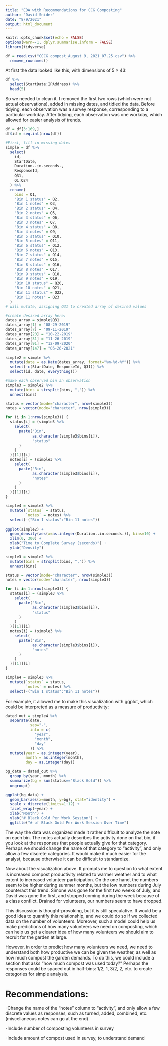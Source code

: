 ```yaml
---
title: "EDA with Recommendations for CCG Composting"
author: "David Snider"
date: "8/9/2021"
output: html_document
---
```


```r
knitr::opts_chunk$set(echo = FALSE)
options(warn=-1, dplyr.summarise.inform = FALSE)
library(tidyverse)

df = read.csv("CCCG compost_August 9, 2021_07.25.csv") %>%
  remove_rownames()
```

At first the data looked like this, with dimensions of 5 $\times$ 43:

```r
df %>%
  select(StartDate:IPAddress) %>%
  head(5)
```

So we needed to clean it. I removed the first two rows (which were not actual observations), added in missing dates, and tidied the data. Before tidying, each observation was a survey response, corresponding to a particular workday. After tidying, each observation was one workday, which allowed for easier analysis of trends. 

```r
df = df[3:169,]
df$id = seq.int(nrow(df))

#First, fill in missing dates
simple = df %>%
  select(
    id,
    StartDate, 
    Duration..in.seconds.,
    ResponseId,
    Q31,
    Q1:Q24
  ) %>%
  rename(
    bins = Q1,
    "Bin 1 status" = Q2,
    "Bin 1 notes" = Q3,
    "Bin 2 status" = Q4,
    "Bin 2 notes" = Q5,
    "Bin 3 status" = Q6,
    "Bin 3 notes" = Q7,
    "Bin 4 status" = Q8,
    "Bin 4 notes" = Q9,
    "Bin 5 status" = Q10,
    "Bin 5 notes" = Q11,
    "Bin 6 status" = Q12,
    "Bin 6 notes" = Q13,
    "Bin 7 status" = Q14,
    "Bin 7 notes" = Q15,
    "Bin 8 status" = Q16,
    "Bin 8 notes" = Q17,
    "Bin 9 status" = Q18,
    "Bin 9 notes" = Q19,
    "Bin 10 status" = Q20,
    "Bin 10 notes" = Q21,
    "Bin 11 status" = Q22,
    "Bin 11 notes" = Q23
  )
# will mutate, assigning Q31 to created array of desired values

#create desired array here:
dates_array = simple$Q31
dates_array[1] = "08-29-2019"
dates_array[7] = "09-11-2019"
dates_array[20] = "10-22-2019"
dates_array[31] = "11-26-2019"
dates_array[91] = "12-09-2020"
dates_array[147] = "05-26-2021"

simple2 = simple %>%
  mutate(date = as.Date(dates_array, format="%m-%d-%Y")) %>%
  select(-c(StartDate, ResponseId, Q31)) %>%
  select(id, date, everything())

#make each observed bin an observation
simple3 = simple2 %>%
  mutate(bins = strsplit(bins, ",")) %>%
  unnest(bins)

status = vector(mode="character", nrow(simple3))
notes = vector(mode="character", nrow(simple3))

for (i in 1:nrow(simple3)) {
  status[i] = (simple3 %>% 
    select(
      paste("Bin",
            as.character(simple3$bins[i]),
            "status"
      )
    )
  )[[1]][i]
  notes[i] = (simple3 %>% 
    select(
      paste("Bin",
            as.character(simple3$bins[i]),
            "notes"
      )
    )
  )[[1]][i]
}

simple4 = simple3 %>%
  mutate(`status` = status,
         `notes` = notes) %>%
  select(-("Bin 1 status":"Bin 11 notes"))
```

```r
ggplot(simple2) + 
  geom_density(aes(x=as.integer(Duration..in.seconds.)), bins=10) + 
  xlim(0, 300) + 
  xlab("Time to Complete Survey (seconds)") + 
  ylab("Density")
```

```r
simple3 = simple2 %>%
  mutate(bins = strsplit(bins, ",")) %>%
  unnest(bins)

status = vector(mode="character", nrow(simple3))
notes = vector(mode="character", nrow(simple3))

for (i in 1:nrow(simple3)) {
  status[i] = (simple3 %>% 
    select(
      paste("Bin",
            as.character(simple3$bins[i]),
            "status"
      )
    )
  )[[1]][i]
  notes[i] = (simple3 %>% 
    select(
      paste("Bin",
            as.character(simple3$bins[i]),
            "notes"
      )
    )
  )[[1]][i]
}

simple4 = simple3 %>%
  mutate(`status` = status,
         `notes` = notes) %>%
  select(-("Bin 1 status":"Bin 11 notes"))
```

For example, it allowed me to make this visualization with ggplot, which could be interpreted as a measure of productivity:

```r
dated_out = simple4 %>%
  separate(date, 
           sep="-",
           into = c(
             "year",
             "month", 
             "day"
           )) %>%
  mutate(year = as.integer(year),
         month = as.integer(month),
         day = as.integer(day))

bg_data = dated_out %>%
  group_by(year, month) %>%
  summarize(bg = sum(status=="Black Gold")) %>%
  ungroup()

ggplot(bg_data) +
  geom_bar(aes(x=month, y=bg), stat="identity") +
  scale_x_discrete(limits=1:12) +
  facet_wrap(~year) + 
  xlab("Month") + 
  ylab("# Black Gold Per Work Session") + 
  ggtitle("# of Black Gold Per Work Session Over Time")
```

The way the data was organized made it rather difficult to analyze the note on each bin. The notes actually describes the activity done on that bin, if you look at the responses that people actually give for that category. Perhaps we should change the name of that category to "activity", and only allow a few discrete categories. It would make it much easier for the analyst, because otherwise it can be difficult to standardize.

Now about the visualization above. It prompts me to question to what extent is increased compost productivity related to warmer weather and to what extent to increased volunteer participation. On the one hand, the numbers seem to be higher during summer months, but the low numbers during July counteract this trend. Simone was gone for the first two weeks of July, and David was gone the first, and stopped coming during the week because of a class conflict. Drained for volunteers, our numbers seem to have dropped. 

This discussion is thought-provoking, but it is still speculative. It would be a good idea to quantify this relationship, and we could do so if we collected data on the number of volunteers. Moreover, such a model could help us make predictions of how many volunteers we need on composting, which can help us get a clearer idea of how many volunteers we should aim to recruit for the garden at large. 

However, in order to predict how many volunteers we need, we need to understand both how productive we can be given the weather, as well as how much compost the garden demands. To do this, we could include a section that asks "how much compost was used today?" Perhaps the responses could be spaced out in half-bins: 1/2, 1, 3/2, 2, etc. to create categories for simple analysis. 

# Recommendations:

-Change the name of the "notes" column to "activity", and only allow a few discrete values as responses, such as turned, added, combined, etc. (miscellaneous notes can go at the end)

-Include number of composting volunteers in survey

-Include amount of compost used in survey, to understand demand

